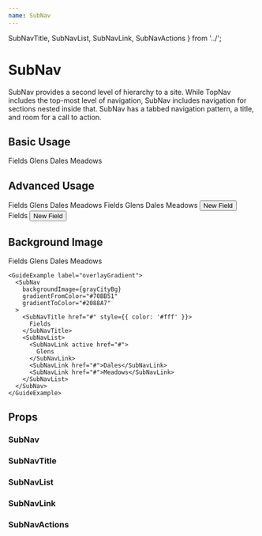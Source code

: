 ```yaml
---
name: SubNav
---
```



  SubNavTitle,
  SubNavList,
  SubNavLink,
  SubNavActions
} from '../';


# SubNav

SubNav provides a second level of hierarchy to a site. While TopNav includes the
top-most level of navigation, SubNav includes navigation for sections nested
inside that. SubNav has a tabbed navigation pattern, a title, and room for a
call to action.

## Basic Usage

<Playground>
  <SubNav>
    <SubNavTitle href="#">Fields</SubNavTitle>
    <SubNavList>
      <SubNavLink active href="#">
        Glens
      </SubNavLink>
      <SubNavLink href="#">Dales</SubNavLink>
      <SubNavLink href="#">Meadows</SubNavLink>
    </SubNavList>
  </SubNav>
</Playground>

## Advanced Usage

<Playground>
  <GuideExample label="blue">
    <SubNav blue>
      <SubNavTitle href="#">Fields</SubNavTitle>
      <SubNavList>
        <SubNavLink active href="#">
          Glens
        </SubNavLink>
        <SubNavLink href="#">Dales</SubNavLink>
        <SubNavLink href="#">Meadows</SubNavLink>
      </SubNavList>
    </SubNav>
  </GuideExample>
  <GuideExample label="with actions">
    <SubNav blue>
      <SubNavTitle href="#">Fields</SubNavTitle>
      <SubNavList>
        <SubNavLink active href="#">
          Glens
        </SubNavLink>
        <SubNavLink href="#">Dales</SubNavLink>
        <SubNavLink href="#">Meadows</SubNavLink>
      </SubNavList>
      <SubNavActions>
        <Button white small>
          New Field
        </Button>
      </SubNavActions>
    </SubNav>
  </GuideExample>
  <GuideExample label="no nav - with actions">
    <SubNav blue>
      <SubNavTitle href="#">Fields</SubNavTitle>
      <SubNavActions>
        <Button white small>
          New Field
        </Button>
      </SubNavActions>
    </SubNav>
  </GuideExample>
</Playground>

## Background Image

<Playground>
  <div>
    <GuideExample label="backgroundImage">
      <SubNav
        backgroundImage={greenBlueBg}
        gradientFromColor="#70be49"
        gradientToColor="#1688aa"
        overlayGradient={false}
      >
        <SubNavTitle href="#" style={{ color: '#fff' }}>
          Fields
        </SubNavTitle>
        <SubNavList>
          <SubNavLink active href="#">
            Glens
          </SubNavLink>
          <SubNavLink href="#">Dales</SubNavLink>
          <SubNavLink href="#">Meadows</SubNavLink>
        </SubNavList>
      </SubNav>
    </GuideExample>

    <GuideExample label="overlayGradient">
      <SubNav
        backgroundImage={grayCityBg}
        gradientFromColor="#70BB51"
        gradientToColor="#2088A7"
      >
        <SubNavTitle href="#" style={{ color: '#fff' }}>
          Fields
        </SubNavTitle>
        <SubNavList>
          <SubNavLink active href="#">
            Glens
          </SubNavLink>
          <SubNavLink href="#">Dales</SubNavLink>
          <SubNavLink href="#">Meadows</SubNavLink>
        </SubNavList>
      </SubNav>
    </GuideExample>

  </div>
</Playground>

## Props

### SubNav
<PropsTable of={SubNav} />

### SubNavTitle
<PropsTable of={SubNavTitle} />

### SubNavList
<PropsTable of={SubNavList} />

### SubNavLink
<PropsTable of={SubNavLink} />

### SubNavActions
<PropsTable of={SubNavActions} />

